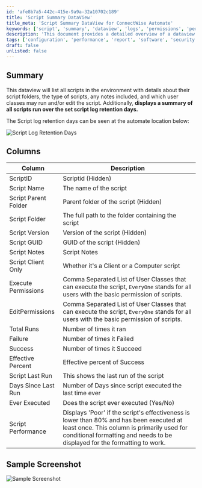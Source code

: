 ```yaml
---
id: 'afe8b7a5-442c-415e-9a9a-32a10702c189'
title: 'Script Summary DataView'
title_meta: 'Script Summary DataView for ConnectWise Automate'
keywords: ['script', 'summary', 'dataview', 'logs', 'permissions', 'performance']
description: 'This document provides a detailed overview of a dataview that lists all scripts in the ConnectWise Automate environment, including their folder details, types, execution permissions, and performance metrics. It also summarizes script execution over a defined retention period.'
tags: ['configuration', 'performance', 'report', 'software', 'security']
draft: false
unlisted: false
---
```

## Summary

This dataview will list all scripts in the environment with details about their script folders, the type of scripts, any notes included, and which user classes may run and/or edit the script. Additionally, **displays a summary of all scripts run over the set script log retention days.**

The Script log retention days can be seen at the automate location below:

![Script Log Retention Days](../../../static/img/Automate---Script-List/image_1.png)

## Columns

| Column                     | Description                                                                                                       |
|---------------------------|-------------------------------------------------------------------------------------------------------------------|
| ScriptID                  | Scriptid (Hidden)                                                                                                 |
| Script Name               | The name of the script                                                                                            |
| Script Parent Folder      | Parent folder of the script (Hidden)                                                                             |
| Script Folder             | The full path to the folder containing the script                                                                 |
| Script Version            | Version of the script (Hidden)                                                                                    |
| Script GUID               | GUID of the script (Hidden)                                                                                      |
| Script Notes              | Script Notes                                                                                                     |
| Script Client Only        | Whether it's a Client or a Computer script                                                                        |
| Execute Permissions        | Comma Separated List of User Classes that can execute the script, `EveryOne` stands for all users with the basic permission of scripts. |
| EditPermissions           | Comma Separated List of User Classes that can execute the script, `EveryOne` stands for all users with the basic permission of scripts. |
| Total Runs                | Number of times it ran                                                                                            |
| Failure                   | Number of times it Failed                                                                                         |
| Success                   | Number of times it Succeed                                                                                        |
| Effective Percent         | Effective percent of Success                                                                                      |
| Script Last Run           | This shows the last run of the script                                                                             |
| Days Since Last Run      | Number of Days since script executed the last time ever                                                          |
| Ever Executed             | Does the script ever executed (Yes/No)                                                                           |
| Script Performance         | Displays 'Poor' if the script's effectiveness is lower than 80% and has been executed at least once. This column is primarily used for conditional formatting and needs to be displayed for the formatting to work. |

## Sample Screenshot

![Sample Screenshot](../../../static/img/Automate---Script-List/image_2.png)













